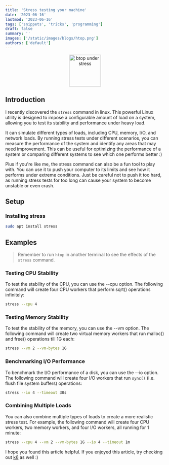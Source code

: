 ```yaml
---
title: 'Stress testing your machine'
date: '2023-06-16'
lastmod: '2023-06-16'
tags: ['snippets', 'tricks', 'programming']
draft: false
summary: ''
images: ['/static/images/blogs/htop.png']
authors: ['default']
---
```


<p align="center">
  <img height="100" src="/static/images/blogs/stress-btop.png" alt="btop under stress" />
</p>

## Introduction

I recently discovered the `stress` command in linux. This powerful Linux utility is designed to impose a configurable amount of load on a system, allowing you to test its stability and performance under heavy load.

It can simulate different types of loads, including CPU, memory, I/O, and network loads. By running stress tests under different scenarios, you can measure the performance of the system and identify any areas that may need improvement. This can be useful for optimizing the performance of a system or comparing different systems to see which one performs better :)

Plus if you're like me, the stress command can also be a fun tool to play with. You can use it to push your computer to its limits and see how it performs under extreme conditions. Just be careful not to push it too hard, as running stress tests for too long can cause your system to become unstable or even crash.

## Setup

### Installing stress

```bash
sudo apt install stress
```

## Examples

> Remember to run `htop` in another terminal to see the effects of the `stress` command.

### Testing CPU Stability

To test the stability of the CPU, you can use the --cpu option. The following command will create four CPU workers that perform sqrt() operations infinitely:

```bash
stress --cpu 4
```

### Testing Memory Stability

To test the stability of the memory, you can use the --vm option. The following command will create two virtual memory workers that run malloc() and free() operations till 1G each:

```bash
stress --vm 2 --vm-bytes 1G
```

### Benchmarking I/O Performance

To benchmark the I/O performance of a disk, you can use the --io option. The following command will create four I/O workers that run `sync()` (i.e. flush file system buffers) operations:

```bash
stress --io 4 --timeout 30s
```

### Combining Multiple Loads

You can also combine multiple types of loads to create a more realistic stress test. For example, the following command will create four CPU workers, two memory workers, and four I/O workers, all running for 1 minute:

```bash
stress --cpu 4 --vm 2 --vm-bytes 1G --io 4 --timeout 1m
```

I hope you found this article helpful. If you enjoyed this article, try checking out [k6](https://k6.io/) as well :)
